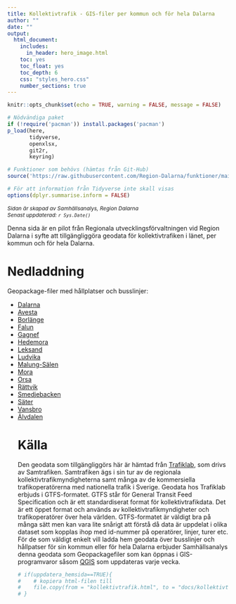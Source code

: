 ```yaml
---
title: Kollektivtrafik - GIS-filer per kommun och för hela Dalarna
author: ""
date: ""
output: 
  html_document:
    includes:
      in_header: hero_image.html
    toc: yes
    toc_float: yes
    toc_depth: 6
    css: "styles_hero.css"
    number_sections: true
---
```


```r
knitr::opts_chunk$set(echo = TRUE, warning = FALSE, message = FALSE)

# Nödvändiga paket
if (!require('pacman')) install.packages('pacman')
p_load(here,
       tidyverse,
       openxlsx,
       git2r,
       keyring)

# Funktioner som behövs (hämtas från Git-Hub)
source('https://raw.githubusercontent.com/Region-Dalarna/funktioner/main/func_API.R')

# För att information från Tidyverse inte skall visas
options(dplyr.summarise.inform = FALSE)


```

<p style = "font-size:12px">
<i>Sidan är skapad av Samhällsanalys, Region Dalarna<br>
Senast uppdaterad: `r Sys.Date()`</i>
</p>

Denna sida är en pilot från Regionala utvecklingsförvaltningen vid Region Dalarna i syfte att tillgängliggöra geodata för kollektivtrafiken i länet, per kommun och för hela Dalarna. 
<br>

# Nedladdning

Geopackage-filer med hållplatser och busslinjer:

<ul>

<li> [Dalarna](gis-filer/kollektivtrafik_Dalarna.gpkg) </li>

<li> [Avesta](gis-filer/kollektivtrafik_Avesta.gpkg) </li>
    
<li> [Borlänge](gis-filer/kollektivtrafik_Borlänge.gpkg) </li>

<li> [Falun](gis-filer/kollektivtrafik_Falun.gpkg) </li>

<li> [Gagnef](gis-filer/kollektivtrafik_Gagnef.gpkg) </li>

<li> [Hedemora](gis-filer/kollektivtrafik_Hedemora.gpkg) </li>

<li> [Leksand](gis-filer/kollektivtrafik_Leksand.gpkg) </li>

<li> [Ludvika](gis-filer/kollektivtrafik_Ludvika.gpkg) </li>

<li> [Malung-Sälen](gis-filer/kollektivtrafik_Malung-Sälen.gpkg) </li>

<li> [Mora](gis-filer/kollektivtrafik_Mora.gpkg) </li>

<li> [Orsa](gis-filer/kollektivtrafik_Orsa.gpkg) </li>

<li> [Rättvik](gis-filer/kollektivtrafik_Rättvik.gpkg) </li>

<li> [Smedjebacken](gis-filer/kollektivtrafik_Smedjebacken.gpkg) </li>

<li> [Säter](gis-filer/kollektivtrafik_Säter.gpkg) </li>

<li> [Vansbro](gis-filer/kollektivtrafik_Vansbro.gpkg) </li>

<li> [Älvdalen](gis-filer/kollektivtrafik_Älvdalen.gpkg) </li>

# Källa

Den geodata som tillgängliggörs här är hämtad från [Trafiklab](https://www.trafiklab.se/sv/), som drivs av Samtrafiken. Samtrafiken ägs i sin tur av de regionala kollektivtrafikmyndigheterna samt många av de kommersiella trafikoperatörerna med nationella trafik i Sverige. Geodata hos Trafiklab erbjuds i GTFS-formatet. GTFS står för General Transit Feed Specification och är ett  standardiserat format för kollektivtrafikdata. Det är ett öppet format och används av kollektivtrafikmyndigheter och trafikoperatörer över hela världen. GTFS-formatet är väldigt bra på många sätt men kan vara lite snårigt att förstå då data är uppdelat i olika dataset som kopplas ihop med id-nummer på operatörer, linjer, turer etc. För de som väldigt enkelt vill ladda hem geodata över busslinjer och hållpatser för sin kommun eller för hela Dalarna erbjuder Samhällsanalys denna geodata som Geopackagefiler som kan öppnas i GIS-programvaror såsom [QGIS](www.qgis.org) som uppdateras varje vecka. 

```r

# if(uppdatera_hemsida==TRUE){
#    # kopiera html-filen till
#    file.copy(from = "kollektivtrafik.html", to = "docs/kollektivtrafik.html", overwrite = TRUE)
# }

```
